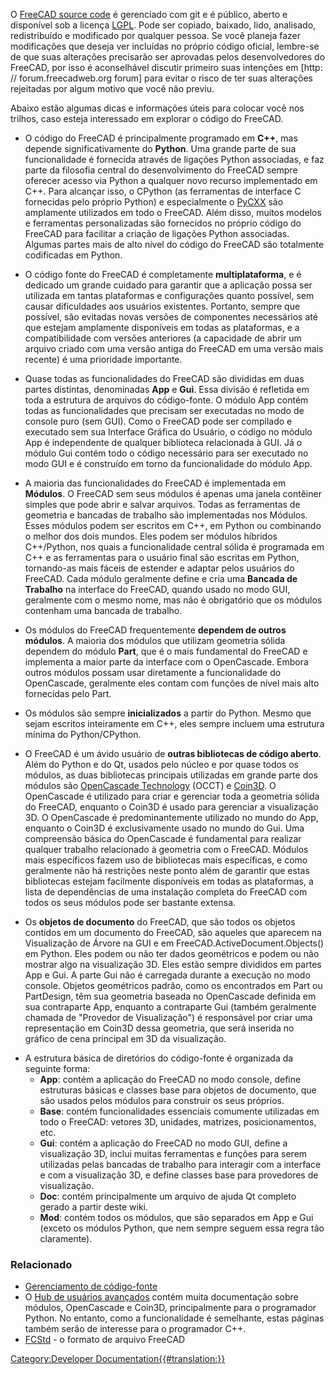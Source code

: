 <languages/>
<div class="mw-translate-fuzzy">
O  [https://github.com/FreeCAD/FreeCAD FreeCAD source code] é gerenciado com git e é público, aberto e disponível sob a licença [https://en.wikipedia.org/wiki/GNU_Lesser_General_Public_License LGPL]. Pode ser copiado, baixado, lido, analisado, redistribuído e modificado por qualquer pessoa. Se você planeja fazer modificações que deseja ver incluídas no próprio código oficial, lembre-se de que suas alterações precisarão ser aprovadas pelos desenvolvedores do FreeCAD, por isso é aconselhável discutir primeiro suas intenções em [http: // forum.freecadweb.org forum] para evitar o risco de ter suas alterações rejeitadas por algum motivo que você não previu.
</div>

Abaixo estão algumas dicas e informações úteis para colocar você nos trilhos, caso esteja interessado em explorar o código do FreeCAD.

*O código do FreeCAD é principalmente programado em '''C++''', mas depende significativamente do '''Python'''. Uma grande parte de sua funcionalidade é fornecida através de ligações Python associadas, e faz parte da filosofia central do desenvolvimento do FreeCAD sempre oferecer acesso via Python a qualquer novo recurso implementado em C++. Para alcançar isso, o CPython (as ferramentas de interface C fornecidas pelo próprio Python) e especialmente o [http://cxx.sourceforge.net/ PyCXX] são amplamente utilizados em todo o FreeCAD. Além disso, muitos modelos e ferramentas personalizadas são fornecidos no próprio código do FreeCAD para facilitar a criação de ligações Python associadas. Algumas partes mais de alto nível do código do FreeCAD são totalmente codificadas em Python.

* O código fonte do FreeCAD é completamente '''multiplataforma''', e é dedicado um grande cuidado para garantir que a aplicação possa ser utilizada em tantas plataformas e configurações quanto possível, sem causar dificuldades aos usuários existentes. Portanto, sempre que possível, são evitadas novas versões de componentes necessários até que estejam amplamente disponíveis em todas as plataformas, e a compatibilidade com versões anteriores (a capacidade de abrir um arquivo criado com uma versão antiga do FreeCAD em uma versão mais recente) é uma prioridade importante.

*Quase todas as funcionalidades do FreeCAD são divididas em duas partes distintas, denominadas '''App''' e '''Gui'''. Essa divisão é refletida em toda a estrutura de arquivos do código-fonte. O módulo App contém todas as funcionalidades que precisam ser executadas no modo de console puro (sem GUI). Como o FreeCAD pode ser compilado e executado sem sua Interface Gráfica do Usuário, o código no módulo App é independente de qualquer biblioteca relacionada à GUI. Já o módulo Gui contém todo o código necessário para ser executado no modo GUI e é construído em torno da funcionalidade do módulo App.

* A maioria das funcionalidades do FreeCAD é implementada em '''Módulos'''. O FreeCAD sem seus módulos é apenas uma janela contêiner simples que pode abrir e salvar arquivos. Todas as ferramentas de geometria e bancadas de trabalho são implementadas nos Módulos. Esses módulos podem ser escritos em C++, em Python ou combinando o melhor dos dois mundos. Eles podem ser módulos híbridos C++/Python, nos quais a funcionalidade central sólida é programada em C++ e as ferramentas para o usuário final são escritas em Python, tornando-as mais fáceis de estender e adaptar pelos usuários do FreeCAD. Cada módulo geralmente define e cria uma '''Bancada de Trabalho''' na interface do FreeCAD, quando usado no modo GUI, geralmente com o mesmo nome, mas não é obrigatório que os módulos contenham uma bancada de trabalho.

* Os módulos do FreeCAD frequentemente '''dependem de outros módulos'''. A maioria dos módulos que utilizam geometria sólida dependem do módulo '''Part''', que é o mais fundamental do FreeCAD e implementa a maior parte da interface com o OpenCascade. Embora outros módulos possam usar diretamente a funcionalidade do OpenCascade, geralmente eles contam com funções de nível mais alto fornecidas pelo Part.

* Os módulos são sempre '''inicializados''' a partir do Python. Mesmo que sejam escritos inteiramente em C++, eles sempre incluem uma estrutura mínima do Python/CPython.

* O FreeCAD é um ávido usuário de '''outras bibliotecas de código aberto'''. Além do Python e do Qt, usados pelo núcleo e por quase todos os módulos, as duas bibliotecas principais utilizadas em grande parte dos módulos são [https://en.wikipedia.org/wiki/Open_Cascade_Technology OpenCascade Technology] (OCCT) e [http://www.coin3d.org/ Coin3D]. O OpenCascade é utilizado para criar e gerenciar toda a geometria sólida do FreeCAD, enquanto o Coin3D é usado para gerenciar a visualização 3D. O OpenCascade é predominantemente utilizado no mundo do App, enquanto o Coin3D é exclusivamente usado no mundo do Gui. Uma compreensão básica do OpenCascade é fundamental para realizar qualquer trabalho relacionado à geometria com o FreeCAD. Módulos mais específicos fazem uso de bibliotecas mais específicas, e como geralmente não há restrições neste ponto além de garantir que estas bibliotecas estejam facilmente disponíveis em todas as plataformas, a lista de dependências de uma instalação completa do FreeCAD com todos os seus módulos pode ser bastante extensa.

* Os '''objetos de documento''' do FreeCAD, que são todos os objetos contidos em um documento do FreeCAD, são aqueles que aparecem na Visualização de Árvore na GUI e em FreeCAD.ActiveDocument.Objects() em Python. Eles podem ou não ter dados geométricos e podem ou não mostrar algo na visualização 3D. Eles estão sempre divididos em partes App e Gui. A parte Gui não é carregada durante a execução no modo console. Objetos geométricos padrão, como os encontrados em Part ou PartDesign, têm sua geometria baseada no OpenCascade definida em sua contraparte App, enquanto a contraparte Gui (também geralmente chamada de "Provedor de Visualização") é responsável por criar uma representação em Coin3D dessa geometria, que será inserida no gráfico de cena principal em 3D da visualização.

* A estrutura básica de diretórios do código-fonte é organizada da seguinte forma:
** '''App''': contém a aplicação do FreeCAD no modo console, define estruturas básicas e classes base para objetos de documento, que são usados pelos módulos para construir os seus próprios.
** '''Base''': contém funcionalidades essenciais comumente utilizadas em todo o FreeCAD: vetores 3D, unidades, matrizes, posicionamentos, etc.
** '''Gui''': contém a aplicação do FreeCAD no modo GUI, define a visualização 3D, inclui muitas ferramentas e funções para serem utilizadas pelas bancadas de trabalho para interagir com a interface e com a visualização 3D, e define classes base para provedores de visualização.
** '''Doc''': contém principalmente um arquivo de ajuda Qt completo gerado a partir deste wiki.
** '''Mod''': contém todos os módulos, que são separados em App e Gui (exceto os módulos Python, que nem sempre seguem essa regra tão claramente).

=== Relacionado ===
* [[Source_code_management|Gerenciamento de código-fonte]]
* O [[Hub de usuários avançados]] contém muita documentação sobre módulos, OpenCascade e Coin3D, principalmente para o programador Python. No entanto, como a funcionalidade é semelhante, estas páginas também serão de interesse para o programador C++.
* [[File_Format_FCStd|FCStd]] - o formato de arquivo FreeCAD

[[Category:Developer Documentation{{#translation:}}]]